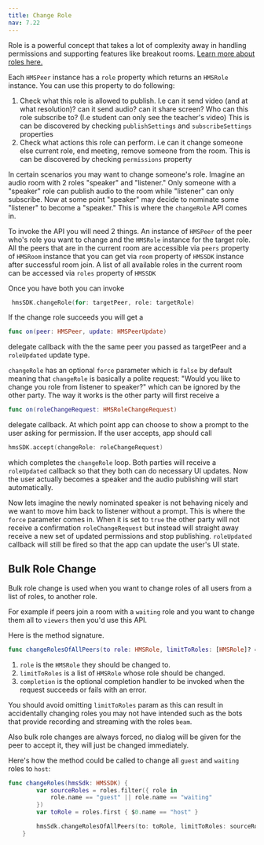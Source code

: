 ---
title: Change Role
nav: 7.22
---


Role is a powerful concept that takes a lot of complexity away in handling permissions and supporting features like breakout rooms. [Learn more about roles here.](/concepts/v2/concepts/templates-and-roles/overview)

Each `HMSPeer` instance has a `role` property which returns an `HMSRole` instance. You can use this property to do following:

1. Check what this role is allowed to publish. I.e can it send video (and at what resolution)? can it send audio? can it share screen? Who can this role subscribe to? (I.e student can only see the teacher's video) This is can be discovered by checking `publishSettings` and `subscribeSettings` properties
2. Check what actions this role can perform. i.e can it change someone else current role, end meeting, remove someone from the room. This is can be discovered by checking `permissions` property

In certain scenarios you may want to change someone's role. Imagine an audio room with 2 roles "speaker" and "listener." Only someone with a "speaker" role can publish audio to the room while "listener" can only subscribe. Now at some point "speaker" may decide to nominate some "listener" to become a "speaker." This is where the `changeRole` API comes in.

To invoke the API you will need 2 things. An instance of `HMSPeer` of the peer who's role you want to change and the `HMSRole` instance for the target role. All the peers that are in the current room are accessible via `peers` property of `HMSRoom` instance that you can get via `room` property of `HMSSDK` instance after successful room join. A list of all available roles in the current room can be accessed via `roles` property of `HMSSDK`

Once you have both you can invoke

```swift
 hmsSDK.changeRole(for: targetPeer, role: targetRole)
```

If the change role succeeds you will get a

```swift
func on(peer: HMSPeer, update: HMSPeerUpdate)
```

delegate callback with the the same peer you passed as targetPeer and a `roleUpdated` update type.

`changeRole` has an optional `force` parameter which is `false` by default meaning that `changeRole` is basically a polite request: "Would you like to change you role from listener to speaker?" which can be ignored by the other party. The way it works is the other party will first receive a

```swift
func on(roleChangeRequest: HMSRoleChangeRequest)
```

delegate callback. At which point app can choose to show a prompt to the user asking for permission. If the user accepts, app should call

```swift
hmsSDK.accept(changeRole: roleChangeRequest)
```

which completes the `changeRole` loop. Both parties will receive a `roleUpdated` callback so that they both can do necessary UI updates. Now the user actually becomes a speaker and the audio publishing will start automatically.

Now lets imagine the newly nominated speaker is not behaving nicely and we want to move him back to listener without a prompt. This is where the `force` parameter comes in. When it is set to `true` the other party will not receive a confirmation `roleChangeRequest` but instead will straight away receive a new set of updated permissions and stop publishing. `roleUpdated` callback will still be fired so that the app can update the user's UI state.

## Bulk Role Change

Bulk role change is used when you want to change roles of all users from a list of roles, to another role.

For example if peers join a room with a `waiting` role and you want to change them all to `viewers` then you'd use this API.

Here is the method signature.

```swift
func changeRolesOfAllPeers(to role: HMSRole, limitToRoles: [HMSRole]? = nil, completion: ((Bool, Error?) -> Void)? = nil)
```

1. `role` is the `HMSRole` they should be changed to.
2. `limitToRoles` is a list of `HMSRole` whose role should be changed.
3. `completion` is the optional completion handler to be invoked when the request succeeds or fails with an error.

You should avoid omitting `limitToRoles` param as this can result in accidentally changing roles you may not have intended such as the bots that provide recording and streaming with the roles `beam`.

Also bulk role changes are always forced, no dialog will be given for the peer to accept it, they will just be changed immediately.

Here's how the method could be called to change all `guest` and `waiting` roles to `host`:

```swift
func changeRoles(hmsSdk: HMSSDK) {
        var sourceRoles = roles.filter({ role in
            role.name == "guest" || role.name == "waiting"
        })
        var toRole = roles.first { $0.name == "host" }

        hmsSdk.changeRolesOfAllPeers(to: toRole, limitToRoles: sourceRoles)
    }
```

<BulkRoleChangeErrors />
